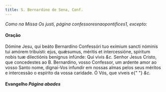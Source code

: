```yaml
---
title: S. Bernardino de Sena, Conf.
---
```


<em>Como na Missa Os justi, página confessoresnaopontifices1, excepto:</em>

<h4 class="text-center">Oração</h4>
<div class="grid grid-cols-2 gap-5">
  <span class="text-justify">
    Dómine Jesu, qui beáto Bernardíno Confessóri tuo exímium sancti nóminis tui
    amórem tribuísti: ejus, quǽsumus, méritis et intercessióne, spíritum nobis
    tuæ dilectiónis benígnus infúnde: Qui vivis <em>&c.</em>
  </span>
  <span class="text-justify">
    Senhor Jesus Cristo, que concedestes ao B. Bernardino, vosso Confessor, um
    ardente amor ao vosso Santo nome, dignai-Vos infundir em nossas almas pelos
    seus méritos e intercessão o espírito da vossa caridade. Ó Vós, que viveis e{" "}
    <em>&c.</em>
  </span>
</div>

<h4 class="text-center">
  Evangelho <em>Página abades</em>
</h4>
